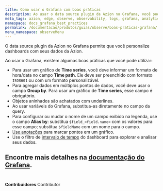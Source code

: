 ```yaml
---
title: Como usar o Grafana com boas práticas
description: Ao usar o data source plugin da Azion no Grafana, você pode utilizar algumas boas práticas para obter melhores resultados.
meta_tags: azion, edge, observe, observability, logs, grafana, analytics
namespace: docs_grafana_best_practices
permalink: /documentacao/produtos/guias/observe/boas-praticas-grafana/
menu_namespace: observeMenu
---
```



O data source plugin da Azion no Grafana permite que você personalize dashboards com seus dados da Azion. 

<LinkButton outlined link="/pt-br/documentacao/produtos/guias/observe/integrar-grafana/" label="consulte o guia para integrar o grafana" variant="secondary" target="_blank" />

Ao usar o Grafana, existem algumas boas práticas que você pode utilizar:

- Para usar um gráfico de **Time series**, você deve informar um formato de hora/data no campo **Time path**. Ele deve ser preenchido com formato `ISO8601` ou com um formato personalizável.
- Para agregar dados em múltiplos pontos de dados, você deve usar o campo **Group by**. Para usar um gráfico de **Time series**, esse campo é obrigatório.
- Objetos aninhados são achatados com underlines.
- Ao usar variáveis do Grafana, substitua-as diretamente no campo da query.
- Para configurar ou mudar o nome de um campo exibido na legenda, use o campo **Alias by**: substitua `$field_<field.name>` com os valores para esse campo; substitua `$fieldName` com um nome para o campo.
- [Use anotações](https://grafana.com/docs/grafana/latest/dashboards/build-dashboards/annotate-visualizations/) para marcar pontos em um gráfico.
- Use o filtro de [intervalo de tempo](https://grafana.com/docs/grafana/latest/dashboards/use-dashboards/#time-units-and-relative-ranges) do dashboard para explorar e analisar seus dados.

Encontre mais detalhes na [documentação do Grafana](https://grafana.com/docs/grafana/latest/).
<br /><br />
---


**Contribuidores** <ContributorList>Contributor</ContributorList>
